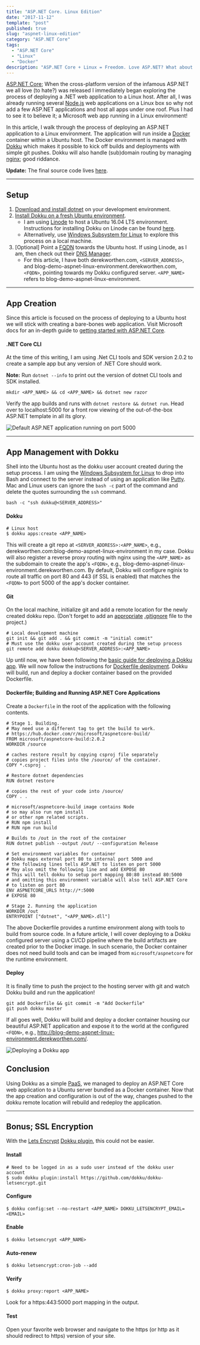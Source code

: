 ```yaml
---
title: "ASP.NET Core. Linux Edition"
date: "2017-11-12"
template: "post"
published: true
slug: "aspnet-linux-edition"
category: "ASP.NET Core"
tags:
  - "ASP.NET Core"
  - "Linux"
  - "Docker"
description: "ASP.NET Core + Linux = Freedom. Love ASP.NET? What about Linux? Do you wish to bring the two together? Well now you can with ASP.NET core. Deploy your favorite web stack to your favorate hosting environment. Or, develop from the comfort of your favorite MacBook or Linux box."
---
```


[ASP.NET Core](https://www.microsoft.com/net/learn/apps/web); When the cross-platform version of the infamous ASP.NET we all love (to hate?) was released I immediately began exploring the process of deploying a .NET web application to a Linux host. After all, I was already running several [Node.js](https://nodejs.org) web applications on a Linux box so why not add a few ASP.NET applications and host all apps under one roof. Plus I had to see it to believe it; a Microsoft web app running in a Linux environment!

In this article, I walk through the process of deploying an ASP.NET application to a Linux environment. The application will run inside a [Docker](https://www.docker.com/) container within a Ubuntu host. The Docker environment is managed with [Dokku](http://dokku.viewdocs.io/dokku/) which makes it possible to kick off builds and deployments with simple git pushes. Dokku will also handle (sub)domain routing by managing [nginx](https://www.nginx.com/); good riddance.

**Update:** The final source code lives [here](https://github.com/dworthen/aspnet-linux-edition/tree/1.0.0).

---

## Setup

1. [Download and install dotnet](https://dot.net) on your development environment.
2. [Install Dokku on a fresh Ubuntu environment](http://dokku.viewdocs.io/dokku/getting-started/installation/).
   - I am using [Linode](https://www.linode.com/) to host a Ubuntu 16.04 LTS environment. Instructions for installing Dokku on Linode can be found [here](http://dokku.viewdocs.io/dokku~v0.6.2/getting-started/install/linode/).
   - Alternatively, use [Windows Subsystem for Linux](https://msdn.microsoft.com/en-us/commandline/wsl/install-win10) to explore this process on a local machine.
3. [Optional] Point a [FQDN](https://en.wikipedia.org/wiki/Fully_qualified_domain_name) towards the Ubuntu host. If using Linode, as I am, then check out their [DNS Manager](https://www.linode.com/docs/networking/dns/dns-manager-overview).
   - For this article, I have both derekworthen.com, `<SERVER_ADDRESS>`, and blog-demo-aspnet-linux-environment.derekworthen.com, `<FQDN>`, pointing towards my Dokku configured server. `<APP_NAME>` refers to blog-demo-aspnet-linux-environment.

---

## App Creation

Since this article is focused on the process of deploying to a Ubuntu host we will stick with creating a bare-bones web application. Visit Microsoft docs for an in-depth guide to [getting started with ASP.NET Core](https://docs.microsoft.com/en-us/aspnet/core/mvc/razor-pages/?tabs=visual-studio).

#### .NET Core CLI

At the time of this writing, I am using .Net CLI tools and SDK version 2.0.2 to create a sample app but any version of .NET Core should work.

**Note:** Run `dotnet --info` to print out the version of dotnet CLI tools and SDK installed.

```shell
mkdir <APP_NAME> && cd <APP_NAME> && dotnet new razor
```

Verify the app builds and runs with `dotnet restore && dotnet run`. Head over to localhost:5000 for a front row viewing of the out-of-the-box ASP.NET template in all its glory.

![Default ASP.NET application running on port 5000](/media/aspnetcore-app.png)

---

## App Management with Dokku

Shell into the Ubuntu host as the dokku user account created during the setup process. I am using the [Windows Subsystem for Linux](https://msdn.microsoft.com/en-us/commandline/wsl/install-win10) to drop into Bash and connect to the server instead of using an application like [Putty](http://www.putty.org/). Mac and Linux users can ignore the `bash -c` part of the command and delete the quotes surrounding the `ssh` command.

```shell
bash -c "ssh dokku@<SERVER_ADDRESS>"
```

#### Dokku

```shell
# Linux host
$ dokku apps:create <APP_NAME>
```

This will create a git repo at `<SERVER_ADDRESS>:<APP_NAME>`, e.g., derekworthen\.com:blog-demo-aspnet-linux-environment in my case. Dokku will also register a reverse proxy routing with nginx using the `<APP_NAME>` as the subdomain to create the app's `<FQDN>`, e.g., blog-demo-aspnet-linux-environment.derekworthen.com. By default, Dokku will configure nginix to route all traffic on port 80 and 443 (if SSL is enabled) that matches the `<FQDN>` to port 5000 of the app's docker container.

#### Git

On the local machine, initialize git and add a remote location for the newly created dokku repo. (Don't forget to add an [appropriate](https://www.gitignore.io/api/aspnetcore) [.gitignore](https://www.gitignore.io/) file to the project.)

```shell
# Local development machine
git init && git add . && git commit -m "initial commit"
# Must use the dokku user account created during the setup process
git remote add dokku dokku@<SERVER_ADDRESS>:<APP_NAME>
```

Up until now, we have been following the [basic guide for deploying a Dokku app](http://dokku.viewdocs.io/dokku/deployment/application-deployment/). We will now follow the instructions for [Dockerfile deployment](http://dokku.viewdocs.io/dokku/deployment/methods/dockerfiles/). Dokku will build, run and deploy a docker container based on the provided Dockerfile.

#### Dockerfile; Building and Running ASP.NET Core Applications

Create a `Dockerfile` in the root of the application with the following contents.

```docker
# Stage 1. Building.
# May need use a different tag to get the build to work.
# https://hub.docker.com/r/microsoft/aspnetcore-build/
FROM microsoft/aspnetcore-build:2.0.2
WORKDIR /source

# caches restore result by copying csproj file separately
# copies project files into the /source/ of the container.
COPY *.csproj .

# Restore dotnet dependencies
RUN dotnet restore

# copies the rest of your code into /source/
COPY . .

# microsoft/aspnetcore-build image contains Node
# so may also run npm install
# or other npm related scripts.
# RUN npm install
# RUN npm run build

# Builds to /out in the root of the container
RUN dotnet publish --output /out/ --configuration Release

# Set environment variables for container
# Dokku maps external port 80 to internal port 5000 and
# the following lines tells ASP.NET to listen on port 5000
# May also omit the following line and add EXPOSE 80
# This will tell dokku to setup port mapping 80:80 instead 80:5000
# and omitting this environment variable will also tell ASP.NET Core
# to listen on port 80
ENV ASPNETCORE_URLS http://*:5000
# EXPOSE 80

# Stage 2. Running the application
WORKDIR /out
ENTRYPOINT ["dotnet", "<APP_NAME>.dll"]
```

The above Dockerfile provides a runtime environment along with tools to build from source code. In a future article, I will cover deploying to a Dokku configured server using a CI/CD pipeline where the build artifacts are created prior to the Docker image. In such scenario, the Docker container does not need build tools and can be imaged from `microsoft/aspnetcore` for the runtime environment.

#### Deploy

It is finally time to push the project to the hosting server with git and watch Dokku build and run the application!

```shell
git add Dockerfile && git commit -m "Add Dockerfile"
git push dokku master
```

If all goes well, Dokku will build and deploy a docker container housing our beautiful ASP.NET application and expose it to the world at the configured `<FQDN>`, e.g., http://blog-demo-aspnet-linux-environment.derekworthen.com/.

![Deploying a Dokku app](/media/deploy-dokku-app.png)

## Conclusion

Using Dokku as a simple [PaaS](https://en.wikipedia.org/wiki/Platform_as_a_service), we managed to deploy an ASP.NET Core web application to a Ubuntu server bundled as a Docker container. Now that the app creation and configuration is out of the way, changes pushed to the dokku remote location will rebuild and redeploy the application.

---

## Bonus; SSL Encryption

With the [Lets Encrypt](https://letsencrypt.org/) [Dokku plugin](https://github.com/dokku/dokku-letsencrypt), this could not be easier.

#### Install

```shell
# Need to be logged in as a sudo user instead of the dokku user account
$ sudo dokku plugin:install https://github.com/dokku/dokku-letsencrypt.git
```

#### Configure

```shell
$ dokku config:set --no-restart <APP_NAME> DOKKU_LETSENCRYPT_EMAIL=<EMAIL>
```

#### Enable

```shell
$ dokku letsencrypt <APP_NAME>
```

#### Auto-renew

```shell
$ dokku letsencrypt:cron-job --add
```

#### Verify

```shell
$ dokku proxy:report <APP_NAME>
```

Look for a https:443:5000 port mapping in the output.

#### Test

Open your favorite web browser and navigate to the https (or http as it should redirect to https) version of your site.
